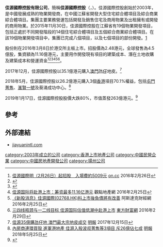 
{{Expand|time=2016-02-28T22:53:41+00:00}}
'''佳源國際控股有限公司'''，簡稱'''佳源國際控股'''（'''{{lang-en|Jiayuan International Group Limited}}'''，{{hkex|2768}}）。佳源國際控股創始於2003年，是中國發展成熟的物業開發商，在中國江蘇省開發大型住宅綜合體項目及綜合商業綜合體項目。集團主要業務營運包括開發及銷售住宅及商用物業及出租擁有或開發的商用物業。於2015年11月30日，佳源國際控股在江蘇省有19個物業開發項目，包括正處於不同開發階段的14個住宅綜合體項目及五個綜合商業綜合體項目。在該19個物業開發項目中，集團已完成八個項目，以及七個項目的部份開發。[http://www.jiayuanintl.com/tc/] {{Wayback|url=http://www.jiayuanintl.com/tc/ |date=20220308235513 }} 

股份則在2016年3月8日於港交所主板上市。招股價為2.48港元，全球發售為4.5億股，集資額為11.16億港元，主要用作開發現有項目的建築成本、潛在土地收購及建築成本和營運資金<ref>[http://hk.on.cc/hk/bkn/cnt/finance/20160225/bkn-20160225170324630-0225_00842_001.html 佳源國際明（2月26日）起招股　入場費約5009元] {{Wayback|url=http://hk.on.cc/hk/bkn/cnt/finance/20160225/bkn-20160225170324630-0225_00842_001.html |date=20191030180604 }}[[on.cc|on.cc]] 2016年2月26日</ref><ref>{{Cite web |url=http://www.hkexnews.hk/listedco/listconews/SEHK/2016/0226/LTN20160226020_C.pdf |title=佳源國際控股有限公司招股資料 |access-date=2016-02-28 |archive-date=2020-11-27 |archive-url=https://web.archive.org/web/20201127135306/https://www1.hkexnews.hk/listedco/listconews/sehk/2016/0226/ltn20160226020_c.pdf |dead-url=no }}</ref><ref>{{Cite web |url=http://www.hkexnews.hk/listedco/listconews/SEHK/2016/0226/LTN20160226014_C.pdf |title=佳源國際控股有限公司招股通告 |access-date=2016-02-28 |archive-date=2016-03-06 |archive-url=https://web.archive.org/web/20160306211310/http://www.hkexnews.hk/listedco/listconews/SEHK/2016/0226/LTN20160226014_C.pdf |dead-url=no }}</ref><ref>[http://www.guandian.cn/article/20160225/170986.html 佳源国际将赴港上市：筹资最多11.16亿港元] {{Wayback|url=http://www.guandian.cn/article/20160225/170986.html |date=20190313053233 }}觀點地產網 2016年2月25日</ref><ref>[http://www.aastocks.com/tc/stocks/news/aafn-content/NOW.719840/latest-news 《新股消息》佳源國際(02768.HK)料上市後負債將有改善] {{Wayback|url=http://www.aastocks.com/tc/stocks/news/aafn-content/NOW.719840/latest-news |date=20190801223642 }}阿斯達克財經網 2016年2月25日</ref><ref>[http://finance.eastmoney.com/news/1359,20160229599088678.html 三四线瓶颈与一二线目标 佳源国际估值低潮中赴港上市] {{Wayback|url=http://finance.eastmoney.com/news/1359,20160229599088678.html |date=20170705181430 }}[[東方財富網|東方財富網]] 2016年2月29日</ref>。

2017年12月，佳源國際控股以35.1億港元購入[[澳門|澳門]][[氹仔|氹仔]]地皮。<ref>[https://www.mpfinance.com/fin/dailyp2.php?node=1513279614947&issue=20171215 佳源35億購氹仔地 澳門最大宗地皮成交] {{Wayback|url=https://www.mpfinance.com/fin/dailyp2.php?node=1513279614947&issue=20171215 |date=20180118010459 }}[[明報|明報]] 2017年12月15日</ref>

2018年5月，佳源國際控股以26.2億港元購入3個[[香港|香港]]項目70.1%權益，包括[[屯門|屯門]][[菁雋|菁雋]]、[[滙賢一號|滙賢一號]]及葵涌成功中心。<ref>[https://news.mingpao.com/pns/dailynews/web_tc/article/20180525/s00004/1527186115023 內房商連環買殼 進軍港地產 佳源入股波叔菁雋等3項目 斥26億佔七成] {{Wayback|url=https://news.mingpao.com/pns/dailynews/web_tc/article/20180525/s00004/1527186115023 |date=20191017064208 }}[[明報|明報]] 2018年5月25日</ref>

2019年1月17日，佳源國際控股股價大跌80%，巿值蒸發263億港元。<ref>{{Cite news|url=https://www.hk01.com/專題人訪/284299/佳源國際突遭洗倉-市值蒸發逾260億-還原-人踩人-經過|title=佳源國際突遭洗倉 市值蒸發逾260億 還原「人踩人」經過|last=|first=|date=2019-01-17|accessdate=2022-05-23|work=|newspaper=香港01|language=zh-hk|archive-date=2022-05-23|archive-url=https://web.archive.org/web/20220523143446/https://www.hk01.com/%E5%B0%88%E9%A1%8C%E4%BA%BA%E8%A8%AA/284299/%E4%BD%B3%E6%BA%90%E5%9C%8B%E9%9A%9B%E7%AA%81%E9%81%AD%E6%B4%97%E5%80%89-%E5%B8%82%E5%80%BC%E8%92%B8%E7%99%BC%E9%80%BE260%E5%84%84-%E9%82%84%E5%8E%9F-%E4%BA%BA%E8%B8%A9%E4%BA%BA-%E7%B6%93%E9%81%8E}}</ref>

==參考==
{{reflist}}

==外部連結==
*[http://www.jiayuanintl.com/ jiayuanintl.com]

[[category:2003年成立的公司|category:2003年成立的公司]]
[[category:香港上市地產公司|category:香港上市地產公司]]
[[category:中國民營企業|category:中國民營企業]]
[[category:中國房地產開發公司|category:中國房地產開發公司]]
[[category:揚州公司|category:揚州公司]]